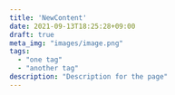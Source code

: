 ```yaml
---
title: 'NewContent'
date: 2021-09-13T18:25:28+09:00
draft: true
meta_img: "images/image.png"
tags:
  - "one tag"
  - "another tag"
description: "Description for the page"
---
```


